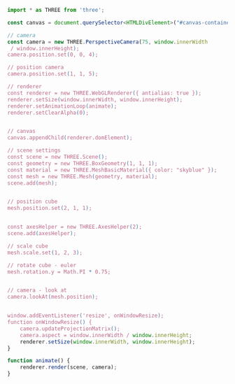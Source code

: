 
<Layout title="Animations w/ Clock - Learning Three.js">
  <div class="h-screen py-10 md:py-20">
    <Example4 title="Animations" description="With Clock" />
  </div>
  <div class="h-screen overflow-y-scroll rounded-2xl my-10 md:my-20 container max-w-7xl place-self-center">

```javascript
import * as THREE from 'three';

const canvas = document.querySelector<HTMLDivElement>("#canvas-container")!;

// camera
const camera = new THREE.PerspectiveCamera(75, window.innerWidth
 / window.innerHeight);
camera.position.set(0, 0, 4);

// position camera
camera.position.set(1, 1, 5);

// renderer
const renderer = new THREE.WebGLRenderer({ antialias: true });
renderer.setSize(window.innerWidth, window.innerHeight);
renderer.setAnimationLoop(animate);
renderer.setClearAlpha(0);


// canvas
canvas.appendChild(renderer.domElement);

// scene settings
const scene = new THREE.Scene();
const geometry = new THREE.BoxGeometry(1, 1, 1);
const material = new THREE.MeshBasicMaterial({ color: "skyblue" });
const mesh = new THREE.Mesh(geometry, material);
scene.add(mesh);


// position cube
mesh.position.set(2, 1, 1);


const axesHelper = new THREE.AxesHelper(2);
scene.add(axesHelper);

// scale cube
mesh.scale.set(1, 2, 3);

// rotate cube - euler
mesh.rotation.y = Math.PI * 0.75;


// camera - look at
camera.lookAt(mesh.position);


window.addEventListener('resize', onWindowResize);
function onWindowResize() {
    camera.updateProjectionMatrix();
    camera.aspect = window.innerWidth / window.innerHeight;
    renderer.setSize(window.innerWidth, window.innerHeight);
}

function animate() {
    renderer.render(scene, camera);
}
```

  </div>

</Layout>
